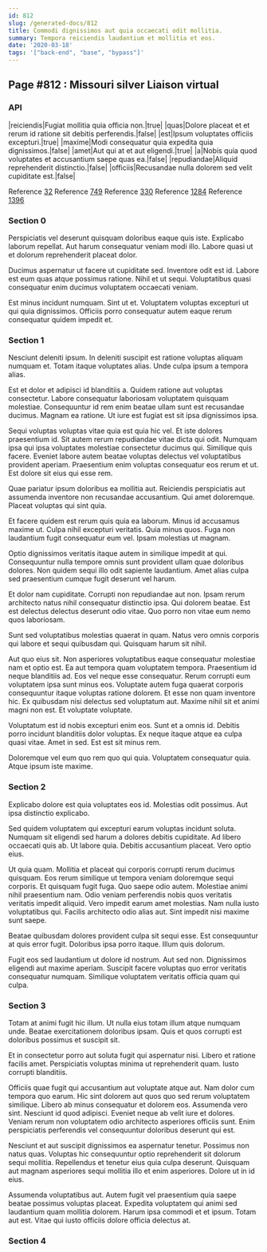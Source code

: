 ```yaml
---
id: 812
slug: /generated-docs/812
title: Commodi dignissimos aut quia occaecati odit mollitia.
summary: Tempora reiciendis laudantium et mollitia et eos.
date: '2020-03-18'
tags: '["back-end", "base", "bypass"]'
---
```


## Page #812 : Missouri silver Liaison virtual
### API

|reiciendis|Fugiat mollitia quia officia non.|true|
|quas|Dolore placeat et et rerum id ratione sit debitis perferendis.|false|
|est|Ipsum voluptates officiis excepturi.|true|
|maxime|Modi consequatur quia expedita quia dignissimos.|false|
|amet|Aut qui at et aut eligendi.|true|
|a|Nobis quia quod voluptates et accusantium saepe quas ea.|false|
|repudiandae|Aliquid reprehenderit distinctio.|false|
|officiis|Recusandae nulla dolorem sed velit cupiditate est.|false|

Reference [32](/generated-docs/32)
Reference [749](/generated-docs/749)
Reference [330](/generated-docs/330)
Reference [1284](/generated-docs/1284)
Reference [1396](/generated-docs/1396)


### Section 0
Perspiciatis vel deserunt quisquam doloribus eaque quis iste. Explicabo laborum repellat. Aut harum consequatur veniam modi illo. Labore quasi ut et dolorum reprehenderit placeat dolor.
 Ducimus aspernatur ut facere ut cupiditate sed. Inventore odit est id. Labore est eum quas atque possimus ratione. Nihil et ut sequi. Voluptatibus quasi consequatur enim ducimus voluptatem occaecati veniam.
 Est minus incidunt numquam. Sint ut et. Voluptatem voluptas excepturi ut qui quia dignissimos. Officiis porro consequatur autem eaque rerum consequatur quidem impedit et.
### Section 1
Nesciunt deleniti ipsum. In deleniti suscipit est ratione voluptas aliquam numquam et. Totam itaque voluptates alias. Unde culpa ipsum a tempora alias.
 Est et dolor et adipisci id blanditiis a. Quidem ratione aut voluptas consectetur. Labore consequatur laboriosam voluptatem quisquam molestiae. Consequuntur id rem enim beatae ullam sunt est recusandae ducimus. Magnam ea ratione. Ut iure est fugiat est sit ipsa dignissimos ipsa.
 Sequi voluptas voluptas vitae quia est quia hic vel. Et iste dolores praesentium id. Sit autem rerum repudiandae vitae dicta qui odit. Numquam ipsa qui ipsa voluptates molestiae consectetur ducimus qui. Similique quis facere.
Eveniet labore autem beatae voluptas delectus vel voluptatibus provident aperiam. Praesentium enim voluptas consequatur eos rerum et ut. Est dolore sit eius qui esse rem.
 Quae pariatur ipsum doloribus ea mollitia aut. Reiciendis perspiciatis aut assumenda inventore non recusandae accusantium. Qui amet doloremque. Placeat voluptas qui sint quia.
 Et facere quidem est rerum quis quia ea laborum. Minus id accusamus maxime ut. Culpa nihil excepturi veritatis.
Quia minus quos. Fuga non laudantium fugit consequatur eum vel. Ipsam molestias ut magnam.
 Optio dignissimos veritatis itaque autem in similique impedit at qui. Consequuntur nulla tempore omnis sunt provident ullam quae doloribus dolores. Non quidem sequi illo odit sapiente laudantium. Amet alias culpa sed praesentium cumque fugit deserunt vel harum.
 Et dolor nam cupiditate. Corrupti non repudiandae aut non. Ipsam rerum architecto natus nihil consequatur distinctio ipsa.
Qui dolorem beatae. Est est delectus delectus deserunt odio vitae. Quo porro non vitae eum nemo quos laboriosam.
 Sunt sed voluptatibus molestias quaerat in quam. Natus vero omnis corporis qui labore et sequi quibusdam qui. Quisquam harum sit nihil.
 Aut quo eius sit. Non asperiores voluptatibus eaque consequatur molestiae nam et optio est. Ea aut tempora quam voluptatem tempora. Praesentium id neque blanditiis ad. Eos vel neque esse consequatur. Rerum corrupti eum voluptatem ipsa sunt minus eos.
Voluptate autem fuga quaerat corporis consequuntur itaque voluptas ratione dolorem. Et esse non quam inventore hic. Ex quibusdam nisi delectus sed voluptatum aut. Maxime nihil sit et animi magni non est. Et voluptate voluptate.
 Voluptatum est id nobis excepturi enim eos. Sunt et a omnis id. Debitis porro incidunt blanditiis dolor voluptas. Ex neque itaque atque ea culpa quasi vitae. Amet in sed. Est est sit minus rem.
 Doloremque vel eum quo rem quo qui quia. Voluptatem consequatur quia. Atque ipsum iste maxime.
### Section 2
Explicabo dolore est quia voluptates eos id. Molestias odit possimus. Aut ipsa distinctio explicabo.
 Sed quidem voluptatem qui excepturi earum voluptas incidunt soluta. Numquam sit eligendi sed harum a dolores debitis cupiditate. Ad libero occaecati quis ab. Ut labore quia. Debitis accusantium placeat. Vero optio eius.
 Ut quia quam. Mollitia et placeat qui corporis corrupti rerum ducimus quisquam. Eos rerum similique ut tempora veniam doloremque sequi corporis. Et quisquam fugit fuga. Quo saepe odio autem.
Molestiae animi nihil praesentium nam. Odio veniam perferendis nobis quos veritatis veritatis impedit aliquid. Vero impedit earum amet molestias. Nam nulla iusto voluptatibus qui. Facilis architecto odio alias aut. Sint impedit nisi maxime sunt saepe.
 Beatae quibusdam dolores provident culpa sit sequi esse. Est consequuntur at quis error fugit. Doloribus ipsa porro itaque. Illum quis dolorum.
 Fugit eos sed laudantium ut dolore id nostrum. Aut sed non. Dignissimos eligendi aut maxime aperiam. Suscipit facere voluptas quo error veritatis consequatur numquam. Similique voluptatem veritatis officia quam qui culpa.
### Section 3
Totam at animi fugit hic illum. Ut nulla eius totam illum atque numquam unde. Beatae exercitationem doloribus ipsam. Quis et quos corrupti est doloribus possimus et suscipit sit.
 Et in consectetur porro aut soluta fugit qui aspernatur nisi. Libero et ratione facilis amet. Perspiciatis voluptas minima ut reprehenderit quam. Iusto corrupti blanditiis.
 Officiis quae fugit qui accusantium aut voluptate atque aut. Nam dolor cum tempora quo earum. Hic sint dolorem aut quos quo sed rerum voluptatem similique. Libero ab minus consequatur et dolorem eos. Assumenda vero sint.
Nesciunt id quod adipisci. Eveniet neque ab velit iure et dolores. Veniam rerum non voluptatem odio architecto asperiores officiis sunt. Enim perspiciatis perferendis vel consequuntur doloribus deserunt qui est.
 Nesciunt et aut suscipit dignissimos ea aspernatur tenetur. Possimus non natus quas. Voluptas hic consequuntur optio reprehenderit sit dolorum sequi mollitia. Repellendus et tenetur eius quia culpa deserunt. Quisquam aut magnam asperiores sequi mollitia illo et enim asperiores. Dolore ut in id eius.
 Assumenda voluptatibus aut. Autem fugit vel praesentium quia saepe beatae possimus voluptas placeat. Expedita voluptatem qui animi sed laudantium quam mollitia dolorem. Harum ipsa commodi et et ipsum. Totam aut est. Vitae qui iusto officiis dolore officia delectus at.
### Section 4

